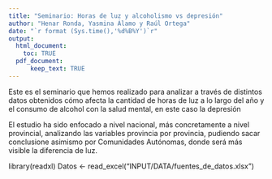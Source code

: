 ```yaml
---
title: "Seminario: Horas de luz y alcoholismo vs depresión" 
author: "Henar Ronda, Yasmina Álamo y Raúl Ortega"
date: "`r format (Sys.time(),'%d%B%Y')`r"
output: 
  html_document:
    toc: TRUE
  pdf_document:
      keep_text: TRUE
---
```

  
  Este es el seminario que hemos realizado para analizar a través de distintos datos obtenidos
  cómo afecta la cantidad de horas de luz a lo largo del año y el consumo de alcohol con la 
  salud mental, en este caso la depresión
  
  El estudio ha sido enfocado a nivel nacional, más concretamente a nivel provincial, 
  analizando las variables provincia por provincia, pudiendo sacar conclusione asimismo 
  por Comunidades Autónomas, donde será más visible la diferencia de luz.
  
  
library(readxl)
Datos <- read_excel("INPUT/DATA/fuentes_de_datos.xlsx")

